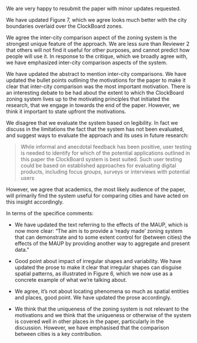 We are very happy to resubmit the paper with minor updates requested.

We have updated Figure 7, which we agree looks much better with the city boundaries overlaid over the ClockBoard zones.

We agree the inter-city comparison aspect of the zoning system is the strongest unique feature of the approach.
We are less sure than Reviewer 2 that others will not find it useful for other purposes, and cannot predict how people will use it.
In response to the critique, which we broadly agree with, we have emphasized inter-city comparison aspects of the system.

We have updated the abstract to mention inter-city comparisons.
We have updated the bullet points outlining the motivations for the paper to make it clear that inter-city comparison was the most important motivation.
There is an interesting debate to be had about the extent to which the ClockBoard zoning system lives up to the motivating principles that initiated the research, that we engage in towards the end of the paper.
However, we think it important to state upfront the motivations.

We disagree that we evaluate the system based on legibility.
In fact we discuss in the limitations the fact that the system has not been evaluated, and suggest ways to evaluate the approach and its uses in future research:

> While informal and anecdotal feedback has been positive, user testing is needed to identify for which of the potential applications outlined in this paper the ClockBoard system is best suited.
Such user testing could be based on established approaches for evaluating digital products, including focus groups, surveys or interviews with potential users

However, we agree that academics, the most likely audience of the paper, will primarily find the system useful for comparing cities and have acted on this insight accordingly.

In terms of the specifice comments:

- We have updated the text referring to the effects of the MAUP, which is now more clear: "The aim is to provide a 'ready made' zoning system that can demonstrate and to some extent control for (between cities) the effects of the MAUP by providing another way to aggregate and present data."

- Good point about impact of irregular shapes and variability. We have updated the prose to make it clear that irregular shapes can disguise spatial patterns, as illustrated in Figure 6, which we now use as a concrete example of what we're talking about.

- We agree, it's not about locating phenomena so much as spatial entities and places, good point. We have updated the prose accordingly.

- We think that the uniqueness of the zoning system is not relevant to the motivations and we think that the uniqueness or otherwise of the system is covered well in other places in the paper, particularly in the discussion.  However, we have emphasised that the comparison between cities is a key contribution.